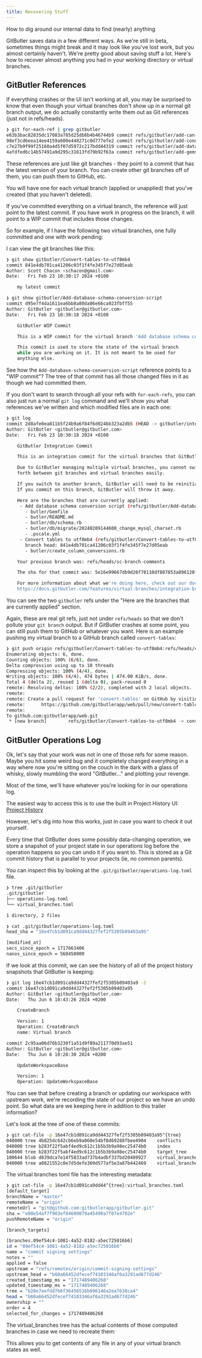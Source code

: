 ```yaml
---
title: Recovering Stuff
---
```



How to dig around our internal data to find (nearly) anything

GitButler saves data in a few different ways. As we're still in beta, sometimes things might break and it may look like you've lost work, but you almost certainly haven't. We're pretty good about saving stuff a lot. Here's how to recover almost anything you had in your working directory or virtual branches.

## GitButler References

If everything crashes or the UI isn't working at all, you may be surprised to know that even though your virtual branches don't show up in a normal git branch output, we do actually constantly write them out as Git references (just not in refs/heads).


```bash title="Terminal"
❯ git for-each-ref | grep gitbutler
e63b3bac82835dc17083a785d25db8b4b46744b9 commit	refs/gitbutler/add-can-create-method-to-notebook
98ef3cd6eea14ee4159a600e448271c0d777efe2 commit	refs/gitbutler/add-conditional-blocks-for-image-and-video
c7e27b9f99f25160a4d5f07d5972c217bdd44319 commit	refs/gitbutler/add-database-schema-conversion-script
4afdfed6c14b57491a9d295c31613fd79b92f63a commit	refs/gitbutler/add-gems-for-test-group
```


These references are just like git branches - they point to a commit that has the latest version of your branch. You can create other git branches off of them, you can push them to GitHub, etc.

You will have one for each virtual branch (applied or unapplied) that you've created (that you haven't deleted).

If you've committed everything on a virtual branch, the reference will just point to the latest commit. If you have work in progress on the branch, it will point to a WIP commit that includes those changes.

So for example, if I have the following two virtual branches, one fully committed and one with work pending:

<ImageSection
  alt="Virtual Branches Example"
  src="/recovering-01.webp"
/>


I can view the git branches like this:

```bash title="Terminal"
❯ git show gitbutler/Convert-tables-to-utf8mb4
commit 841e4db701ca41206c03f1f4fe345f7e27d05eab
Author: Scott Chacon <schacon@gmail.com>
Date:   Fri Feb 23 10:30:17 2024 +0100

    my latest commit

❯ git show gitbutler/Add-database-schema-conversion-script
commit d95e7f4da1611ea6bb8a80da06e66ca923fbff55
Author: GitButler <gitbutler@gitbutler.com>
Date:   Fri Feb 23 10:30:18 2024 +0100

    GitButler WIP Commit

    This is a WIP commit for the virtual branch 'Add database schema conversion script'

    This commit is used to store the state of the virtual branch
    while you are working on it. It is not meant to be used for
    anything else.
```

See how the `Add-database-schema-conversion-script` reference points to a "WIP commit"? The tree of that commit has all those changed files in it as though we had committed them.

If you don't want to search through all your refs with `for-each-refs`, you can also just run a normal `git log` command and we'll show you what references we've written and which modified files are in each one:

```bash title="Terminal"
❯ git log
commit 2d8afe0ea811b5f24b9a6f84f6d024bb323a2db5 (HEAD -> gitbutler/integration)
Author: GitButler <gitbutler@gitbutler.com>
Date:   Fri Feb 23 10:30:18 2024 +0100

    GitButler Integration Commit

    This is an integration commit for the virtual branches that GitButler is tracking.

    Due to GitButler managing multiple virtual branches, you cannot switch back and
    forth between git branches and virtual branches easily.

    If you switch to another branch, GitButler will need to be reinitialized.
    If you commit on this branch, GitButler will throw it away.

    Here are the branches that are currently applied:
     - Add database schema conversion script (refs/gitbutler/Add-database-schema-conversion-script)
       - butler/Gemfile
       - butler/README.md
       - butler/db/schema.rb
       - butler/db/migrate/20240209144600_change_mysql_charset.rb
       - .pscale.yml
     - Convert tables to utf8mb4 (refs/gitbutler/Convert-tables-to-utf8mb4)
       branch head: 841e4db701ca41206c03f1f4fe345f7e27d05eab
       - butler/create_column_conversions.rb

    Your previous branch was: refs/heads/sc-branch-comments

    The sha for that commit was: 5e16e99667db9d26f78110df807853a896120ff3

    For more information about what we're doing here, check out our docs:
    https://docs.gitbutler.com/features/virtual-branches/integration-branch
```

You can see the two `gitbutler` refs under the "Here are the branches that are currently applied" section.

Again, these are real git refs, just not under `refs/heads` so that we don't pollute your `git branch` output. But if GitButler crashes at some point, you can still push them to GitHub or whatever you want. Here is an example pushing my virtual branch to a GitHub branch called `convert-tables`:

```bash title="Terminal"
❯ git push origin refs/gitbutler/Convert-tables-to-utf8mb4:refs/heads/convert-tables
Enumerating objects: 6, done.
Counting objects: 100% (6/6), done.
Delta compression using up to 10 threads
Compressing objects: 100% (4/4), done.
Writing objects: 100% (4/4), 474 bytes | 474.00 KiB/s, done.
Total 4 (delta 2), reused 1 (delta 0), pack-reused 0
remote: Resolving deltas: 100% (2/2), completed with 2 local objects.
remote:
remote: Create a pull request for 'convert-tables' on GitHub by visiting:
remote:      https://github.com/gitbutlerapp/web/pull/new/convert-tables
remote:
To github.com:gitbutlerapp/web.git
 * [new branch]        refs/gitbutler/Convert-tables-to-utf8mb4 -> convert-tables
```

## GitButler Operations Log

Ok, let's say that your work was not in one of those refs for some reason. Maybe you hit some weird bug and it completely changed everything in a way where now you're sitting on the couch in the dark with a glass of whisky, slowly mumbling the word "GitButler..." and plotting your revenge.

Most of the time, we'll have whatever you're looking for in our operations log.

The easiest way to access this is to use the built in Project History UI: [Project History](/features/timeline)

However, let's dig into how this works, just in case you want to check it out yourself.

Every time that GitButler does some possibly data-changing operation, we store a snapshot of your project state in our operations log before the operation happens so you can undo it if you want to. This is stored as a Git commit history that is parallel to your projects (ie, no common parents).

You can inspect this by looking at the `.git/gitbutler/operations-log.toml` file.

```bash title="Terminal"
❯ tree .git/gitbutler
.git/gitbutler
├── operations-log.toml
└── virtual_branches.toml

1 directory, 2 files

❯ cat .git/gitbutler/operations-log.toml
head_sha = "16e47cb1d091ca9dd44327fef2f5305b09403a95"

[modified_at]
secs_since_epoch = 1717663406
nanos_since_epoch = 560458000
```

If we look at this commit, we can see the history of all of the project history snapshots that GitButler is keeping:

```bash title="Terminal"
❯ git log 16e47cb1d091ca9dd44327fef2f5305b09403a9 -2
commit 16e47cb1d091ca9dd44327fef2f5305b09403a95
Author: GitButler <gitbutler@gitbutler.com>
Date:   Thu Jun 6 10:43:26 2024 +0200

    CreateBranch

    Version: 1
    Operation: CreateBranch
    name: Virtual branch

commit 2c95aa06d76b3230f1a51d9f89a211770d93ae51
Author: GitButler <gitbutler@gitbutler.com>
Date:   Thu Jun 6 10:28:30 2024 +0200

    UpdateWorkspaceBase

    Version: 1
    Operation: UpdateWorkspaceBase
```

You can see that before creating a branch or updating our workspace with upstream work, we're recording the state of our project so we have an undo point. So what data are we keeping here in addition to this trailer information?

Let's look at the tree of one of these commits:

```bash title="Terminal"
❯ git cat-file -p 16e47cb1d091ca9dd44327fef2f5305b09403a95^{tree}
040000 tree 4b825dc642cb6eb9a060e54bf8d69288fbee4904    conflicts
040000 tree b283f22f5abf4ed9c612c1b5b3b9a98ec25474b0    index
040000 tree b283f22f5abf4ed9c612c1b5b3b9a98ec25474b0    target_tree
100644 blob d839dca7e14f5833ad737b4adbf337bd20489927    virtual_branches.toml
040000 tree a0821552c0e7d5defe369d577af5e3a87b442469    virtual_branches
```

The virtual branches toml file has the interesting metadata:

```bash title="Terminal"
❯ git cat-file -p 16e47cb1d091ca9dd44^{tree}:virtual_branches.toml
[default_target]
branchName = "master"
remoteName = "origin"
remoteUrl = "git@github.com:gitbutlerapp/gitbutler.git"
sha = "e00e54af7f903ef84600079a45490a7f07e4702e"
pushRemoteName = "origin"

[branch_targets]

[branches.09ef54c4-1081-4a52-8182-a5ec725016b6]
id = "09ef54c4-1081-4a52-8182-a5ec725016b6"
name = "commit signing settings"
notes = ""
applied = false
upstream = "refs/remotes/origin/commit-signing-settings"
upstream_head = "b60a66452dfecef74103346af6a3291ad677d246"
created_timestamp_ms = "1717489406268"
updated_timestamp_ms = "1717489406268"
tree = "b28e7eefdd7b6f36456516b696146a2ea7638ca4"
head = "b60a66452dfecef74103346af6a3291ad677d246"
ownership = ""
order = 4
selected_for_changes = 1717489406268
```

The virtual_branches tree has the actual contents of those computed branches in case we need to recreate them:

<Files>
  <Folder name="virtual_branches" defaultOpen>
    <Folder name="[branch-id]" defaultOpen>
      <Folder name="commits" defaultOpen>
        <Folder name="[commit-id1]" defaultOpen>
            <File name="commit" />
            <File name="tree" />
        </Folder>
        <File name="[commit-id2]" />
      </Folder>
      <File name="tree" />
    </Folder>
    <Folder name="[branch-id]" defaultOpen>
      <Folder name="commits">
        <File name="[commit-id3]" />
        <File name="[commit-id4]" />
      </Folder>
      <File name="tree" />
    </Folder>
  </Folder>
</Files>

This allows you to get contents of any file in any of your virtual branch states as well.
